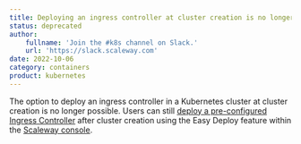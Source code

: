 ```yaml
---
title: Deploying an ingress controller at cluster creation is no longer possible
status: deprecated
author:
    fullname: 'Join the #k8s channel on Slack.'
    url: 'https://slack.scaleway.com'
date: 2022-10-06
category: containers
product: kubernetes
---
```


The option to deploy an ingress controller in a Kubernetes cluster at cluster creation is no longer possible. Users can still [deploy a pre-configured Ingress Controller](/containers/kubernetes/how-to/deploy-ingress-controller) after cluster creation using the Easy Deploy feature within the [Scaleway console](https://console.scaleway.com/).